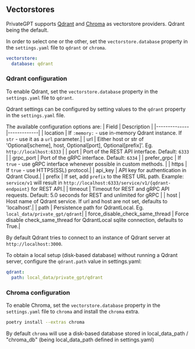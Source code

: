 ## Vectorstores
PrivateGPT supports [Qdrant](https://qdrant.tech/) and [Chroma](https://www.trychroma.com/) as vectorstore providers. Qdrant being the default.

In order to select one or the other, set the `vectorstore.database` property in the `settings.yaml` file to `qdrant` or `chroma`.

```yaml
vectorstore:
  database: qdrant
```

### Qdrant configuration

To enable Qdrant, set the `vectorstore.database` property in the `settings.yaml` file to `qdrant`.

Qdrant settings can be configured by setting values to the `qdrant` property in the `settings.yaml` file.

The available configuration options are:
| Field        | Description |
|--------------|-------------|
| location     | If `:memory:` - use in-memory Qdrant instance. If `str` - use it as a `url` parameter.|
| url          | Either host or str of 'Optional[scheme], host, Optional[port], Optional[prefix]'. Eg. `http://localhost:6333` |
| port         | Port of the REST API interface. Default: `6333` |
| grpc_port    | Port of the gRPC interface. Default: `6334` |
| prefer_grpc  | If `true` - use gRPC interface whenever possible in custom methods. |
| https        | If `true` - use HTTPS(SSL) protocol.|
| api_key      | API key for authentication in Qdrant Cloud.|
| prefix       | If set, add `prefix` to the REST URL path. Example: `service/v1` will result in `http://localhost:6333/service/v1/{qdrant-endpoint}` for REST API.|
| timeout      | Timeout for REST and gRPC API requests. Default: 5.0 seconds for REST and unlimited for gRPC |
| host         | Host name of Qdrant service. If url and host are not set, defaults to 'localhost'.|
| path         | Persistence path for QdrantLocal. Eg. `local_data/private_gpt/qdrant`|
| force_disable_check_same_thread         | Force disable check_same_thread for QdrantLocal sqlite connection, defaults to True.|

By default Qdrant tries to connect to an instance of Qdrant server at `http://localhost:3000`.

To obtain a local setup (disk-based database) without running a Qdrant server, configure the `qdrant.path` value in settings.yaml:

```yaml
qdrant:
  path: local_data/private_gpt/qdrant
```

### Chroma configuration

To enable Chroma, set the `vectorstore.database` property in the `settings.yaml` file to `chroma` and install the `chroma` extra.

```bash
poetry install --extras chroma
```

By default `chroma` will use a disk-based database stored in local_data_path / "chroma_db" (being local_data_path defined in settings.yaml)